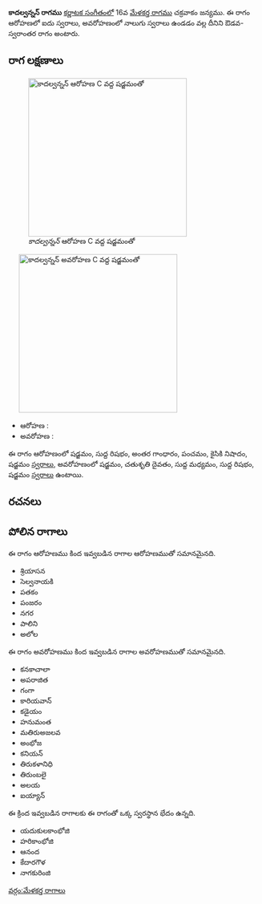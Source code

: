 {{Infobox ragam
	| name          	=  కాదల్వన్నన్
	| synonym	    	= 
	| mela          	= 
	| chakra        	= 
	| janaka        	= 
	| type          	= ఔడవ-స్వరాంతర
	| arohanam      	= {{svaraC|S|R1|G3|P|N2|S'}} 
	| avarohanam    	= {{svaraC|S'|D2|M1|R1|S}}
	| jeeva         	=
	| chhaya        	=
	| nyasa         	=
	| vishesha      	= 
	| equivalent  		= 
}}
{{కర్ణాటక సంగీత రాగాలు}}
''' కాదల్వన్నన్ రాగము''' [[కర్ణాటక సంగీతం]]లో 16వ [[మేళకర్త రాగము]] చక్రవాకం జన్యము.  ఈ రాగం ఆరోహణలో ఐదు స్వరాలు, అవరోహణంలో నాలుగు స్వరాలు ఉండడం వల్ల దీనిని ఔడవ-స్వరాంతర రాగం అంటారు.


==రాగ లక్షణాలు==
[[Image:kadalvannan_ar_kb2wiki.png|thumb|right|316px|'' కాదల్వన్నన్'' ఆరోహణ C వద్ద షడ్జమంతో]]
	[[Image:kadalvannan_av_kb2wiki.png|thumb|right|316px|'' కాదల్వన్నన్'' అవరోహణ C వద్ద షడ్జమంతో]]

* ఆరోహణ : {{svaraC|S|R1|G3|P|N2|S'}} 
* అవరోహణ : {{svaraC|S'|D2|M1|R1|S}}

ఈ రాగం ఆరోహణంలో షడ్జమం, సుద్ద  రిషభం, అంతర గాంధారం, పంచమం, కైసికి నిషాదం, షడ్జమం [[స్వరాలు]], అవరోహణంలో షడ్జమం, చతుశృతి దైవతం, సుద్ద మధ్యమం, సుద్ద  రిషభం, షడ్జమం [[స్వరాలు]] ఉంటాయి.

==రచనలు==



==పోలిన రాగాలు==
ఈ రాగం ఆరోహణము కింద ఇవ్వబడిన రాగాల ఆరోహణముతో సమానమైనది.
* శ్రియాసన
* సెల్వనాయకి
* పతకం
* పంజరం
* నగర
* పాలిని
* అలోల

ఈ రాగం అవరోహణము కింద ఇవ్వబడిన రాగాల అవరోహణముతో సమానమైనది.
* కనకాచాలా
* అపరాజిత
* గంగా
* కారియవాన్
* కడైయం
* హనుమంత
* మతిరుఅజలవ
* అంభోజ
* కనియన్
* తిరుకళానిధి
* తిరుంబలై
* అలయ
*  ఐయ్యాన్

ఈ క్రింద ఇవ్వబడిన రాగాలకు ఈ రాగంతో ఒక్క స్వరస్థాన భేదం ఉన్నది.
* యదుకులకాంభోజి
* హరికాంభోజి
* ఆనంద
* కేదారగౌళ
* నాగకురింజి



[[వర్గం:మేళకర్త రాగాలు]]